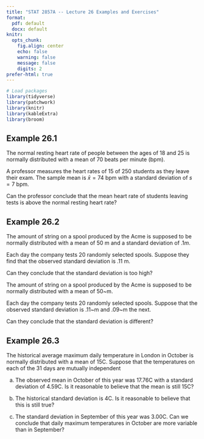 ```yaml
---
title: "STAT 2857A -- Lecture 26 Examples and Exercises"
format: 
  pdf: default
  docx: default
knitr: 
  opts_chunk:
    fig.align: center
    echo: false
    warning: false
    message: false
    digits: 2
prefer-html: true
---
```


```r
# Load packages
library(tidyverse)
library(patchwork)
library(knitr)
library(kableExtra)
library(broom)
```

## Example 26.1

The normal resting heart rate of people between the ages of 18 and 25 is normally distributed with a mean of 70 beats per minute (bpm). 

A professor measures the heart rates of 15 of 250 students as they leave their exam. The sample mean is $\bar x=74$ bpm with a standard deviation of $s=7$ bpm. 
  
Can the professor conclude that the mean heart rate of students leaving tests is above the normal resting heart rate? 

## Example 26.2

The amount of string on a spool produced by the Acme is supposed to be normally distributed with a mean of 50 m and a standard deviation of $.1 m$. 

Each day the company tests 20 randomly selected spools. Suppose they find that the observed standard deviation is .11 m.
  

Can they conclude that the standard deviation is too high?

The amount of string on a spool produced by the Acme is supposed to be normally distributed with a mean of 50~m. 
  
Each day the company tests 20 randomly selected spools. Suppose that the observed standard deviation is .11~m and .09~m the next.
  
Can they conclude that the standard deviation is different?

## Example 26.3

The historical average maximum daily temperature in London in October is normally distributed with a mean of 15C. Suppose that the temperatures on each of the 31 days are mutually independent\footnote{This is a highly questionable assumption.}

a) The observed mean in October of this year was 17.76C with a standard deviation of 4.59C. Is it reasonable to believe that the mean is still 15C?
  
b) The historical standard deviation is 4C. Is it reasonable to believe that this is still true?
  
c) The standard deviation in September of this year was 3.00C. Can we conclude that daily maximum temperatures in October are more variable than in September?